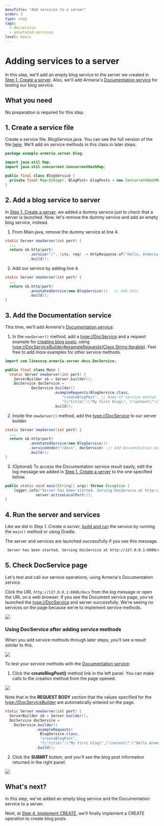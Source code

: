 ```yaml
---
menuTitle: "Add services to a server"
order: 3
type: step
tags:
  - docservice
  - annotated-services
level: basic
---
```


# Adding services to a server

In this step, we'll add an empty blog service to the server we created in [Step 1. Create a server](/tutorials/rest/blog/tutorial-blog-rest-create-server). Also, we'll add Armeria's [Documentation service](/docs/server-docservice) for testing our blog service.

<TutorialSteps current={3} />

## What you need

No preparation is required for this step.

## 1. Create a service file

Create a service file, BlogService.java. You can see the full version of the file [here](https://github.com/line/armeria-examples/blob/master/tutorials/rest-api-annotated-service/src/main/java/example/armeria/server/blog/BlogService.java). We'll add on service methods in this class in later steps.

```java filename=BlogService.java
package example.armeria.server.blog;

import java.util.Map;
import java.util.concurrent.ConcurrentHashMap;

public final class BlogService {
  private final Map<Integer, BlogPost> blogPosts = new ConcurrentHashMap<>();
}
```

## 2. Add a blog service to server

In [Step 1. Create a server](/tutorials/rest/blog/tutorial-blog-rest-create-server), we added a dummy service just to check that a server is launched. Now, let's remove the dummy service and add an empty blog service, instead.

1. From Main.java, remove the dummy service at line 4.
  ```java filename=Main.java highlight=4 showlineno=true
  static Server newServer(int port) {
    ...
    return sb.http(port)
             .service("/", (ctx, req) -> HttpResponse.of("Hello, Armeria!")) // Remove this
             .build();
  ```
2. Add our service by adding line 4.
  ```java filename=Main.java highlight=4 showlineno=true
  static Server newServer(int port) {
    ...
    return sb.http(port)
             .annotatedService(new BlogService())   // Add this
             .build();
  }
  ```

## 3. Add the Documentation service

This time, we'll add Armeria's [Documentation service](/docs/server-docservice):

1. In the `newServer()` method, add a <type://DocService> and a request example for [creating blog posts](/tutorials/rest/blog/tutorial-blog-rest-create), 
   using <type://DocServiceBuilder#exampleRequests(Class,String,Iterable)>. Feel free to add more examples for other service methods.

  ```java filename=Main.java highlight=1,6-13
  import com.linecorp.armeria.server.docs.DocService;

  public final class Main {
    static Server newServer(int port) {
      ServerBuilder sb = Server.builder();
      DocService docService =
              DocService.builder()
                        .exampleRequests(BlogService.class,
                            "createBlogPost", // Name of service method
                            "{\"title\":\"My first blog\", \"content\":\"Hello Armeria!\"}")
                        .build();
  ```

2. Inside the `newServer()` method, add the <type://DocService> to our server builder.

  ```java filename=Main.java highlight=5
  static Server newServer(int port) {
    ...
    return sb.http(port)
             .annotatedService(new BlogService())
             .serviceUnder("/docs", docService)  // Add Documentation service
             .build();
  }
  ```

3. (Optional) To access the Documentation service result easily, edit the log message we added in [Step 1. Create a server](/tutorials/rest/blog/tutorial-blog-rest-create-server) to the one specified below.

  ```java filename=Main.java highlight=2
  public static void main(String[] args) throws Exception {
      logger.info("Server has been started. Serving DocService at http://127.0.0.1:{}/docs",
                server.activeLocalPort());
  }
  ```

## 4. Run the server and services

Like we did in _Step 1. Create a server_, [build and run](/tutorials/rest/blog/tutorial-blog-rest-create-server#3-run-the-server-and-service) the service by running the `main()` method or using Gradle.

The server and services are launched successfully if you see this message.

```bash
 Server has been started. Serving DocService at http://127.0.0.1:8080/docs
```

## 5. Check DocService page

Let's test and call our service operations, using Armeria's Documentation service.

Click the URL `http://127.0.0.1:8080/docs` from the log message or open the URL on a web browser. If you see the Document service page, you've launched the <type://DocService> and server successfully. We're seeing no services on the 
page because we're to implement service methods.

  ![](../../../../images/tutorial_blogservice_docservice_start.png)

### Using DocService after adding service methods

When you add service methods through later steps, you'll see a result similar to this.

![](../../../../images/tutorial_blogservice_docservice_end.png)

To test your service methods with the [Documentation service](/docs/server-docservice):

1. Click the **createBlogPost()** method link in the left panel. You can make calls to the creation method from the page opened.

  ![](../../../../images/tutorial_blogservice_reqex.png)

  Note that in the **REQUEST BODY** section that the values specified for the <type://DocServiceBuilder> are automatically entered on the page.

  ```java filename=Main.java highlight=5-8
  static Server newServer(int port) {
    ServerBuilder sb = Server.builder();
    DocService docService =
      DocService.builder()
                .exampleRequests(
                  BlogService.class,
                  "createBlogPost",
                  "{\"title\":\"My first blog\",\"content\":\"Hello Armeria!\"}")
                .build();
  ```

2. Click the **SUBMIT** button, and you'll see the blog post information returned in the right panel.

  ![](../../../../images/tutorial_blogservice_return.png)

## What's next?

In this step, we've added an empty blog service and the Documentation service to a server.

Next, at [Step 4. Implement CREATE](/tutorials/rest/blog/tutorial-blog-rest-create), we'll finally implement a CREATE 
operation to create blog posts.

<TutorialSteps current={3} />

